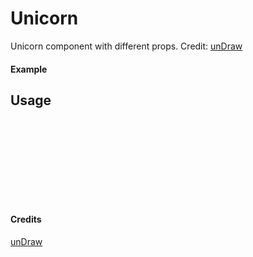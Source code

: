 
<Meta of={Unicorn} title="unDraw/Unicorn" />

# Unicorn

Unicorn component with different props.
Credit: [unDraw](https://undraw.co/illustrations)

#### Example

<Canvas of={Unicorn.Primary} />

## Usage

```ts
import { Unicorn } from "yadl-ui";

const Example = () => {
  return (
      <Unicorn />
  );
};

export default Example;
```

#### Credits
[unDraw](https://undraw.co/illustrations)
